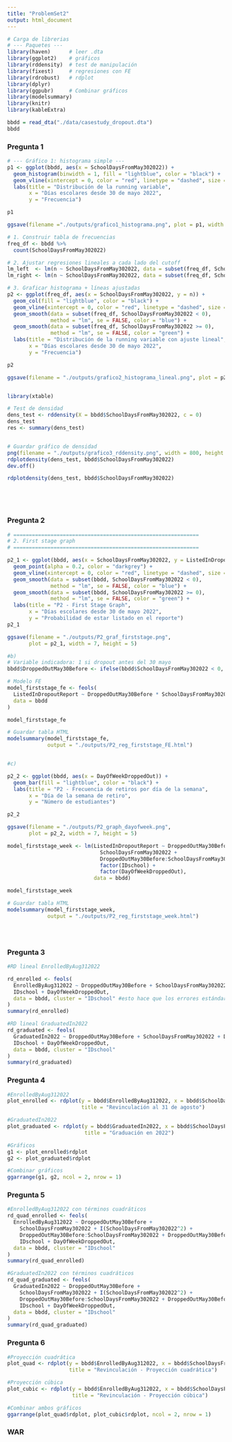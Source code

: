 ```yaml
---
title: "ProblemSet2"
output: html_document
---
```


```r
# Carga de librerias
# --- Paquetes ---
library(haven)      # leer .dta
library(ggplot2)    # gráficos
library(rddensity)  # test de manipulación
library(fixest)     # regresiones con FE
library(rdrobust)   # rdplot
library(dplyr)
library(ggpubr)     # Combinar gráficos
library(modelsummary)
library(knitr)
library(kableExtra)
```

```r
bbdd = read_dta("./data/casestudy_dropout.dta")
bbdd
```

### Pregunta 1

```r
# --- Gráfico 1: histograma simple ---
p1 <- ggplot(bbdd, aes(x = SchoolDaysFromMay302022)) +
  geom_histogram(binwidth = 1, fill = "lightblue", color = "black") +
  geom_vline(xintercept = 0, color = "red", linetype = "dashed", size = 1) +
  labs(title = "Distribución de la running variable",
       x = "Días escolares desde 30 de mayo 2022",
       y = "Frecuencia")

p1

ggsave(filename ="./outputs/grafico1_histograma.png", plot = p1, width = 7, height = 5)

# 1. Construir tabla de frecuencias
freq_df <- bbdd %>%
  count(SchoolDaysFromMay302022)

# 2. Ajustar regresiones lineales a cada lado del cutoff
lm_left  <- lm(n ~ SchoolDaysFromMay302022, data = subset(freq_df, SchoolDaysFromMay302022 < 0))
lm_right <- lm(n ~ SchoolDaysFromMay302022, data = subset(freq_df, SchoolDaysFromMay302022 >= 0))

# 3. Graficar histograma + líneas ajustadas
p2 <- ggplot(freq_df, aes(x = SchoolDaysFromMay302022, y = n)) +
  geom_col(fill = "lightblue", color = "black") +
  geom_vline(xintercept = 0, color = "red", linetype = "dashed", size = 1) +
  geom_smooth(data = subset(freq_df, SchoolDaysFromMay302022 < 0),
              method = "lm", se = FALSE, color = "blue") +
  geom_smooth(data = subset(freq_df, SchoolDaysFromMay302022 >= 0),
              method = "lm", se = FALSE, color = "green") +
  labs(title = "Distribución de la running variable con ajuste lineal",
       x = "Días escolares desde 30 de mayo 2022",
       y = "Frecuencia")

p2

ggsave(filename = "./outputs/grafico2_histograma_lineal.png", plot = p2, width = 7, height = 5)


library(xtable)

# Test de densidad
dens_test <- rddensity(X = bbdd$SchoolDaysFromMay302022, c = 0)
dens_test
res <- summary(dens_test)


# Guardar gráfico de densidad
png(filename = "./outputs/grafico3_rddensity.png", width = 800, height = 600)
rdplotdensity(dens_test, bbdd$SchoolDaysFromMay302022)
dev.off()

rdplotdensity(dens_test, bbdd$SchoolDaysFromMay302022)






```

### Pregunta 2

```r
# ============================================================
# 2. First stage graph
# ============================================================

p2_1 <- ggplot(bbdd, aes(x = SchoolDaysFromMay302022, y = ListedInDropoutReport)) +
  geom_point(alpha = 0.2, color = "darkgrey") +
  geom_vline(xintercept = 0, color = "red", linetype = "dashed", size = 1) +
  geom_smooth(data = subset(bbdd, SchoolDaysFromMay302022 < 0),
              method = "lm", se = FALSE, color = "blue") +
  geom_smooth(data = subset(bbdd, SchoolDaysFromMay302022 >= 0),
              method = "lm", se = FALSE, color = "green") +
  labs(title = "P2 - First Stage Graph",
       x = "Días escolares desde 30 de mayo 2022",
       y = "Probabilidad de estar listado en el reporte")
p2_1

ggsave(filename = "./outputs/P2_graf_firststage.png",
       plot = p2_1, width = 7, height = 5)

#b)
# Variable indicadora: 1 si dropout antes del 30 mayo
bbdd$DroppedOutMay30Before <- ifelse(bbdd$SchoolDaysFromMay302022 < 0, 1, 0)

# Modelo FE
model_firststage_fe <- feols(
  ListedInDropoutReport ~ DroppedOutMay30Before * SchoolDaysFromMay302022 | IDschool,
  data = bbdd
)

model_firststage_fe

# Guardar tabla HTML
modelsummary(model_firststage_fe,
             output = "./outputs/P2_reg_firststage_FE.html")


#c)

p2_2 <- ggplot(bbdd, aes(x = DayOfWeekDroppedOut)) +
  geom_bar(fill = "lightblue", color = "black") +
  labs(title = "P2 - Frecuencia de retiros por día de la semana",
       x = "Día de la semana de retiro",
       y = "Número de estudiantes")

p2_2

ggsave(filename = "./outputs/P2_graph_dayofweek.png",
       plot = p2_2, width = 7, height = 5)

model_firststage_week <- lm(ListedInDropoutReport ~ DroppedOutMay30Before +
                              SchoolDaysFromMay302022 +
                              DroppedOutMay30Before:SchoolDaysFromMay302022 +
                              factor(IDschool) +
                              factor(DayOfWeekDroppedOut),
                            data = bbdd)

model_firststage_week

# Guardar tabla HTML
modelsummary(model_firststage_week,
             output = "./outputs/P2_reg_firststage_week.html")





```

### Pregunta 3

```r

#RD lineal EnrolledByAug312022

rd_enrolled <- feols(
  EnrolledByAug312022 ~ DroppedOutMay30Before + SchoolDaysFromMay302022 + DroppedOutMay30Before:SchoolDaysFromMay302022 | 
  IDschool + DayOfWeekDroppedOut,
  data = bbdd, cluster = "IDschool" #esto hace que los errores estándar se ajusten por correlación dentro de cada escuela
)
summary(rd_enrolled)

#RD lineal GraduatedIn2022
rd_graduated <- feols(
  GraduatedIn2022 ~ DroppedOutMay30Before + SchoolDaysFromMay302022 + DroppedOutMay30Before:SchoolDaysFromMay302022 | 
  IDschool + DayOfWeekDroppedOut,
  data = bbdd, cluster = "IDschool"
)
summary(rd_graduated)


```

### Pregunta 4

```r
#EnrolledByAug312022
plot_enrolled <- rdplot(y = bbdd$EnrolledByAug312022, x = bbdd$SchoolDaysFromMay302022, c = 0,
                        title = "Revinculación al 31 de agosto")

#GraduatedIn2022
plot_graduated <- rdplot(y = bbdd$GraduatedIn2022, x = bbdd$SchoolDaysFromMay302022, c = 0,
                         title = "Graduación en 2022")

#Gráficos
g1 <- plot_enrolled$rdplot
g2 <- plot_graduated$rdplot

#Combinar gráficos 
ggarrange(g1, g2, ncol = 2, nrow = 1)

```

### Pregunta 5

```r
#EnrolledByAug312022 con términos cuadráticos
rd_quad_enrolled <- feols(
  EnrolledByAug312022 ~ DroppedOutMay30Before +
    SchoolDaysFromMay302022 + I(SchoolDaysFromMay302022^2) +
    DroppedOutMay30Before:SchoolDaysFromMay302022 + DroppedOutMay30Before:I(SchoolDaysFromMay302022^2) |
    IDschool + DayOfWeekDroppedOut,
  data = bbdd, cluster = "IDschool"
)
summary(rd_quad_enrolled)

#GraduatedIn2022 con términos cuadráticos
rd_quad_graduated <- feols(
  GraduatedIn2022 ~ DroppedOutMay30Before +
    SchoolDaysFromMay302022 + I(SchoolDaysFromMay302022^2) +
    DroppedOutMay30Before:SchoolDaysFromMay302022 + DroppedOutMay30Before:I(SchoolDaysFromMay302022^2) |
    IDschool + DayOfWeekDroppedOut,
  data = bbdd, cluster = "IDschool"
)
summary(rd_quad_graduated)

```

### Pregunta 6

```r
#Proyección cuadrática
plot_quad <- rdplot(y = bbdd$EnrolledByAug312022, x = bbdd$SchoolDaysFromMay302022, c = 0, p = 2,
                    title = "Revinculación - Proyección cuadrática")

#Proyección cúbica
plot_cubic <- rdplot(y = bbdd$EnrolledByAug312022, x = bbdd$SchoolDaysFromMay302022, c = 0, p = 3,
                     title = "Revinculación - Proyección cúbica")

#Combinar ambos gráficos
ggarrange(plot_quad$rdplot, plot_cubic$rdplot, ncol = 2, nrow = 1)

```

### WAR
